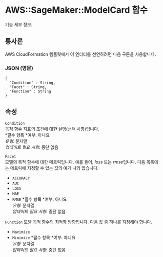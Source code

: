 # AWS::SageMaker::ModelCard 함수

기능 세부 정보.

## 통사론

AWS CloudFormation 템플릿에서 이 엔터티를 선언하려면 다음 구문을 사용합니다.

### JSON (영문)

```
{
  "Condition" : String,
  "Facet" : String,
  "Function" : String
}
```

## 속성

`Condition`  
목적 함수 지표의 조건에 대한 설명(선택 사항)입니다.  
*필수 항목 *여부: 아니요  
_유형_: 문자열  
_업데이트 필요 사항_: 중단 없음

`Facet`  
모델의 목적 함수에 대한 메트릭입니다. 예를 들어, _loss_ 또는 *rmse*입니다. 다음 목록에는 메트릭에 지정할 수 있는 값의 예가 나와 있습니다.

- `ACCURACY`
- `AUC`
- `LOSS`
- `MAE`
- `RMSE`
  *필수 항목 *여부: 아니요  
  _유형_: 문자열  
  _업데이트 필요 사항_: 중단 없음

`Function` 모델 목적 함수의 최적화 방향입니다. 다음 값 중 하나를 지정해야 합니다.

- `Maximize`
- `Minimize`
  *필수 항목 *여부: 아니요  
  _유형_: 문자열  
  _업데이트 필요 사항_: 중단 없음
